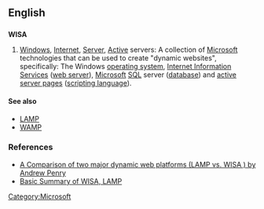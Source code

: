 {{also|lamp}}
==English==
{{wikipedia}}

==={{acronym}}===
'''WISA'''

# {{context|Internet}} [[windows|Windows]], [[Internet]], [[server|Server]], [[active|Active]] servers: A collection of [[Microsoft]] technologies that can be used to create "dynamic websites", specifically: The Windows [[operating system]], [[Internet Information Services]] ([[web server]]), [[Microsoft]] [[SQL]] server ([[database]]) and [[active server pages]] ([[scripting language]]). 

====See also====
*[[LAMP]]
*[[WAMP]]

===References===
*[http://www.shawnolson.net/a/302/ A Comparison of two major dynamic web platforms (LAMP vs. WISA ) by Andrew Penry]
*[http://www.lyberty.com/encyc/articles/tech/WISA.html Basic Summary of WISA, LAMP]

[[Category:Microsoft]]